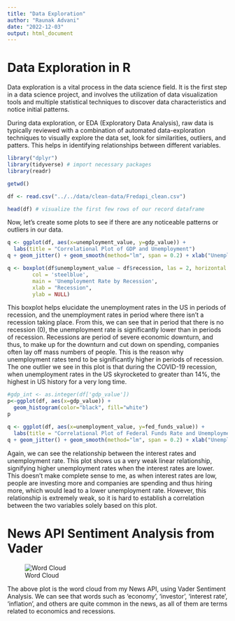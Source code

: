 ```yaml
---
title: "Data Exploration"
author: "Raunak Advani"
date: "2022-12-03"
output: html_document
---
```


# Data Exploration in R

Data exploration is a vital process in the data science field. It is the first step in a data science project, and involves the utilization of data visualization tools and multiple statistical techniques to discover data characteristics and notice initial patterns.

During data exploration, or EDA (Exploratory Data Analysis), raw data is typically reviewed with a combination of automated data-exploration techniques to visually explore the data set, look for similarities, outliers, and patters. This helps in identifying relationships between different variables.

```r
library("dplyr")
library(tidyverse) # import necessary packages
library(readr)

```

```r
getwd()
```


```r
df <- read.csv("../../data/clean-data/Fredapi_clean.csv")
```

```r
head(df) # visualize the first few rows of our record dataframe
```


Now, let's create some plots to see if there are any noticeable patterns or outliers in our data.

```r
q <- ggplot(df, aes(x=unemployment_value, y=gdp_value)) + 
  labs(title = "Correlational Plot of GDP and Unemployment")
q + geom_jitter() + geom_smooth(method="lm", span = 0.2) + xlab("Unemployment Rate") + ylab("GDP value (100,000 USD)") 
```
```r
q <- boxplot(df$unemployment_value ~ df$recession, las = 2, horizontal = TRUE,
        col = 'steelblue',
        main = 'Unemployment Rate by Recession',
        xlab = "Recession",
        ylab = NULL)
```


This boxplot helps elucidate the unemployment rates in the US in periods of recession, and the unemployment rates in period where there isn't a recession taking place. From this, we can see that in period that there is no recession (0), the unemployment rate is significantly lower than in periods of recession. Recessions are period of severe economic downturn, and thus, to make up for the downturn and cut down on spending, companies often lay off mass numbers of people. This is the reason why unemployment rates tend to be significantly higher in periods of recession. The one outlier we see in this plot is that during the COVID-19 recession, when unemployment rates in the US skyrocketed to greater than 14%, the highest in US history for a very long time.

```r
#gdp_int <- as.integer(df['gdp_value'])
p<-ggplot(df, aes(x=gdp_value)) + 
  geom_histogram(color="black", fill="white")
p
```
```r
q <- ggplot(df, aes(x=unemployment_value, y=fed_funds_value)) + 
  labs(title = "Correlational Plot of Federal Funds Rate and Unemployment")
q + geom_jitter() + geom_smooth(method="lm", span = 0.2) + xlab("Unemployment Rate") + ylab("Federal Funds Rate") 
```


Again, we can see the relationship between the interest rates and unemployment rate. This plot shows us a very weak linear relationship, signifying higher unemployment rates when the interest rates are lower. This doesn't make complete sense to me, as when interest rates are low, people are investing more and companies are spending and thus hiring more, which would lead to a lower unemployment rate. However, this relationship is extremely weak, so it is hard to establish a correlation between the two variables solely based on this plot.

# News API Sentiment Analysis from Vader

![Word Cloud](../../501-project-website/images/word-cloud.png)


The above plot is the word cloud from my News API, using Vader Sentiment Analysis. We can see that words such as 'economy', 'investor', 'interest rate', 'inflation', and others are quite common in the news, as all of them are terms related to economics and recessions. 
